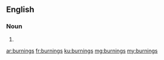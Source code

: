 ==English==

===Noun===
{{head|en|plural}}

# {{plural of|burning|lang=en}}

[[ar:burnings]]
[[fr:burnings]]
[[ku:burnings]]
[[mg:burnings]]
[[my:burnings]]